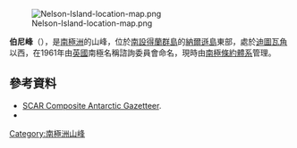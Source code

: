 [[Image:Nelson-Island-location-map.png|thumb]]

{{Coord|62|19|S|58|52|W|source:GNIS|display=title}}

'''伯尼峰'''（{{lang-en|Burney Peak}}），是[[南極洲|南極洲]]的山峰，位於[[南設得蘭群島|南設得蘭群島]]的[[納爾遜島|納爾遜島]]東部，處於[[迪圖瓦角|迪圖瓦角]]以西，在1961年由[[英國|英國]]南極名稱諮詢委員會命名，現時由[[南極條約體系|南極條約體系]]管理。

==參考資料==
* [http://data.aad.gov.au/aadc/gaz/scar/ SCAR Composite Antarctic Gazetteer]{{WebCite|url=https://www.webcitation.org/5ug2CfC7m?url=http://data.aad.gov.au/aadc/gaz/scar/ |date=20101202140255 |dateformat=iso }}.
* {{usgs-gazetteer|id=2176}}

{{Antarctica-geo-stub}}
[[Category:南極洲山峰|Category:南極洲山峰]]